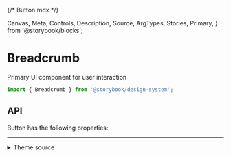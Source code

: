 {/* Button.mdx */}

  Canvas,
  Meta,
  Controls,
  Description,
  Source,
  ArgTypes,
  Stories,
  Primary,
} from '@storybook/blocks';


<Meta of={BreadcrumbStories} />

# Breadcrumb

Primary UI component for user interaction

```js
import { Breadcrumb } from '@storybook/design-system';
```

<Primary />

## API

Button has the following properties:

<Controls />

<Stories includePrimary={false} />

<hr />

<details>
<summary>Theme source</summary>

<Source dark language='jsx' code={ThemeFile} />
</details>
